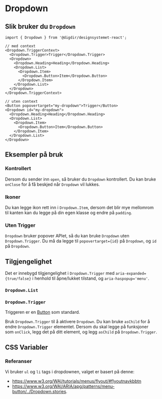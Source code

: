 

<Meta of={DropdownStories} />

# Dropdown

<Primary />
<Controls />

## Slik bruker du `Dropdown`

```tsx
import { Dropdown } from '@digdir/designsystemet-react';

// med context
<Dropdown.TriggerContext>
  <Dropdown.Trigger>Trigger</Dropdown.Trigger>
  <Dropdown>
    <Dropdown.Heading>Heading</Dropdown.Heading>
    <Dropdown.List>
      <Dropdown.Item>
        <Dropdown.Button>Item</Dropdown.Button>
      </Dropdown.Item>
    </Dropdown.List>
  </Dropdown>
</Dropdown.TriggerContext>

// uten context
<Button popovertarget="my-dropdown">Trigger</Button>
<Dropdown id="my-dropdown">
  <Dropdown.Heading>Heading</Dropdown.Heading>
  <Dropdown.List>
    <Dropdown.Item>
      <Dropdown.Button>Item</Dropdown.Button>
    </Dropdown.Item>
  </Dropdown.List>
</Dropdown>
```

## Eksempler på bruk

### Kontrollert

Dersom du sender inn `open`, så bruker du `Dropdown` kontrollert. Du kan bruke `onClose` for å få beskjed når `Dropdown` vil lukkes.

<Canvas of={DropdownStories.Controlled} />

### Ikoner

Du kan legge ikon rett inn i `Dropdown.Item`, dersom det blir mye mellomrom til kanten kan du legge på din egen klasse og endre på `padding`.

<Canvas of={DropdownStories.Icons} />

### Uten Trigger

`Dropdown` bruker popover APIet, så du kan bruke `Dropdown` uten `Dropdown.Trigger`.
Du må da legge til `popovertarget={id}` på `Dropdown`, og `id` på `Dropdown`.

<Canvas of={DropdownStories.WithoutTrigger} />

## Tilgjengelighet

Det er innebygd tilgjengelighet i `Dropdown.Trigger` med `aria-expanded={true/false}` i henhold til åpne/lukket tilstand, og `aria-haspopup='menu'`.

### `Dropdown.List`

<ArgTypes of={Dropdown.List} />

### `Dropdown.Trigger`

Triggeren er en [Button](/docs/komponenter-button--docs) som standard.

Bruk `Dropdown.Trigger` til å aktivere `Dropdown`. Du kan bruke `asChild` for å endre `Dropdown.Trigger` elementet.
Dersom du skal legge på funksjoner som `onClick`, legg det på ditt element, og legg `asChild` på `Dropdown.Trigger`.

## CSS Variabler

<CssVariables css={css} />

### Referanser

Vi bruker `ul` og `li` tags i dropdownen, valget er basert på denne:

- https://www.w3.org/WAI/tutorials/menus/flyout/#flyoutnavkbbtn
- https://www.w3.org/WAI/ARIA/apg/patterns/menu-button/../Dropdown.stories.
